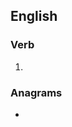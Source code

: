 ==English==

===Verb===
{{head|en|verb form}}

# {{en-past of|scrouge}}

===Anagrams===
* {{anagrams|en|scourged}}